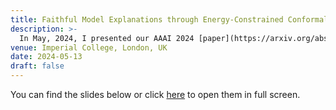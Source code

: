 ```yaml
---
title: Faithful Model Explanations through Energy-Constrained Conformal Counterfactuals
description: >-
  In May, 2024, I presented our AAAI 2024 [paper](https://arxiv.org/abs/2312.10648) at an XAI seminar at Imperial College London.
venue: Imperial College, London, UK
date: 2024-05-13
draft: false
---
```


You can find the slides below or click [here](presentation.html){target="_blank"} to open them in full screen. 